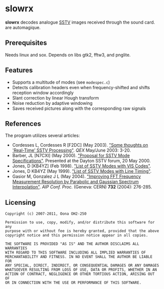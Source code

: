 =slowrx=
'''slowrx''' decodes analogue [http://en.wikipedia.org/wiki/Slow-scan_television SSTV] images received through the sound card.
are automagique.

==Prerequisites==
Needs linux and sox. Depends on libs gtk2, fftw3, and pnglite.

==Features==
*Supports a multitude of modes (see <code>modespec.c</code>)
*Detects calibration headers even when frequency-shifted and shifts reception window accordingly
*Slant correction by linear Hough transform
*Noise reduction by adaptive windowing
*Saves received pictures along with the corresponding raw signals

==References==
The program utilizes several articles:
*Cordesses L, Cordesses R [F2DC] (May 2003). [http://lionel.cordesses.free.fr/gpages/Cordesses.pdf "Some thoughts on 'Real-Time' SSTV Processing"]. ''QEX'' May/June 2003: 3-20.
*Barber, JL [N7CXI] (May 2000). [http://www.barberdsp.com/files/Dayton%20Paper.pdf "Proposal for SSTV Mode Specifications"]. Presented at the Dayton SSTV forum, 20 May 2000.
*Jones, D [KB4YZ] (Feb 1998). [http://www.tima.com/~djones/vis.txt "List of SSTV Modes with VIS Codes"].
*Jones, D KB4YZ (May 1999). [http://www.tima.com/~djones/line.txt "List of SSTV Modes with Line Timing"].
*Gasior M, Gonzalez J L (May 2004). [http://cdsweb.cern.ch/record/738182/files/ab-2004-023.pdf "Improving FFT Frequency Measurement Resolution by Parabolic and Gaussian Spectrum Interpolation"]. ''AIP Conf. Proc.'' (Geneva: CERN) '''732''' (2004): 276-285.

==Licensing==
<pre>Copyright (c) 2007-2011, Oona OH2-250

Permission to use, copy, modify, and/or distribute this software for any
purpose with or without fee is hereby granted, provided that the above
copyright notice and this permission notice appear in all copies.

THE SOFTWARE IS PROVIDED "AS IS" AND THE AUTHOR DISCLAIMS ALL WARRANTIES
WITH REGARD TO THIS SOFTWARE INCLUDING ALL IMPLIED WARRANTIES OF
MERCHANTABILITY AND FITNESS. IN NO EVENT SHALL THE AUTHOR BE LIABLE FOR
ANY SPECIAL, DIRECT, INDIRECT, OR CONSEQUENTIAL DAMAGES OR ANY DAMAGES
WHATSOEVER RESULTING FROM LOSS OF USE, DATA OR PROFITS, WHETHER IN AN
ACTION OF CONTRACT, NEGLIGENCE OR OTHER TORTIOUS ACTION, ARISING OUT OF
OR IN CONNECTION WITH THE USE OR PERFORMANCE OF THIS SOFTWARE.</pre>
